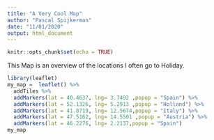 ---
title: "A Very Cool Map"
author: "Pascal Spijkerman"
date: "11/01/2020"
output: html_document
---

```{r setup, include=FALSE}
knitr::opts_chunk$set(echo = TRUE)
```

This Map is an overview of the locations I often go to Holiday. 

```{r, message = FALSE}
library(leaflet)
my_map =  leaflet() %>%
  addTiles %>%
  addMarkers(lat = 40.4637, lng= 3.7492 ,popup = "Spain") %>%
  addMarkers(lat = 52.1326, lng= 5.2913 ,popup = "Holland") %>%
  addMarkers(lat = 41.8719, lng= 12.5674,popup = "Italy") %>%
  addMarkers(lat = 47.5162, lng= 14.5501 ,popup = "Austria") %>%
  addMarkers(lat = 46.2276, lng= 2.2137,popup = "Spain")
my_map
```
